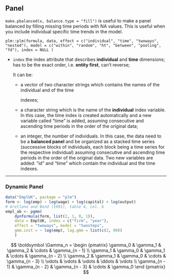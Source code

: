 ## Panel

`make.pbalanced(x, balance.type = "fill")` is useful to make a panel balanced by filling missing time periods with NA values. This is useful when you include individual specific time trends in the model.

`plm::plm(formula, data, effect = c("individual", "time", "twoways", "nested"), model = c("within", "random", "ht", "between", "pooling", "fd"), index = NULL )`

- `index` 	the index attribute that describes **individual** and **time** dimensions; has to be the exact order, i.e. **entity first**, can't reverse;

  It can be:

  - a vector of two character strings which contains the names of the individual and of the time

    indexes;

  - a character string which is the name of the **individual** index variable. In this case, the time index is created automatically and a new variable called "time" is added, assuming consecutive and ascending time periods in the order of the original data;

  - an integer, the number of individuals. In this case, the data need to be a **balanced panel** and be organized as a stacked time series (successive blocks of individuals, each block being a time series for the respective individual) assuming consecutive and ascending time periods in the order of the original data. Two new variables are added: "id" and "time" which contain the individual and the time indexes.

--------------------------------------------------------------------------------


### Dynamic Panel

```R
data("EmplUK", package = "plm")
form <- log(emp) ~ log(wage) + log(capital) + log(output)
# Arellano and Bond (1991), table 4, col. b 
empl_ab <- pgmm(
    dynformula(form, list(2, 1, 0, 1)),
    data = EmplUK, index = c("firm", "year"),
    effect = "twoways", model = "twosteps",
    gmm.inst = ~ log(emp), lag.gmm = list(c(2, 99)) 
    )
```


$$
\boldsymbol \Gamma_n = \begin {pmatrix}
\gamma_0 & \gamma_1 & \gamma_2 & \cdots & \gamma_{n - 1} \\ \gamma_1 & \gamma_0 & \gamma_1 & \cdots & \gamma_{n - 2} \\ \gamma_2 & \gamma_1 & \gamma_0 & \cdots & \gamma_{n - 3} \\ \vdots & \vdots & \vdots & \ddots & \vdots \\ \gamma_{n - 1} & \gamma_{n - 2} & \gamma_{n - 3} & \cdots & \gamma_0 \end {pmatrix}
$$

